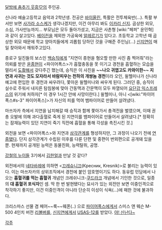 [[달밤에 춤추기 웃흥♡]]의 주인공.

신나라 예술고등학교 음악과 2학년생. 전공은 [[바이올린]], 특활은 전투체육반(...).
특활 부서만 보면 [[사가라 소스케]]가 생각나겠지만, 이건 아무리 봐도 [[이카리 신지]]. 곱상한 외모, 소심, 가사만능까지...
부모님은 모두 돌아가셨고, 지금은 사촌형 [wiki:"페퍼" 윤민혁]과 같이 살고있다. [[베이컨]]을 제외한 가공육에 [[알레르기]]가 있다고.
초등학교 고학년 때 곱상한 외모 때문에 학교 양아치들에게 괴롭힘 당하던 것을 구해준 주인님(...) [[신지연]]이 매일 찾아와서 깨워주고있다.

종로구 일진들의 보스인 [[백승직]]에게 "지연이 종현을 혐오할 만한 사진 좀 찍어줘"라는 의뢰를 받은 [[윤종현]]이  <파이어폭스>가 흡혈충동을 못 이기고 경천을 흡혈하는 모습을 멀리서 [[도촬]]해서 갖다주긴 했는데, 승직은 이 사진을 '''~~나으 귀엽고도 카와이한~~ 지연과 사귀는 것도 모자라서 바람피우는 천하의 개쌍놈 경천'''이라 오인, 윌헬미나가 신나라 예고에 편입한 후 경천과 싸우려다, 쫓아온 윌헬미나와 싸우게 된다. 그러던 중, 승직이 실수로 주워서 내지른 탐침봉에 맞아 간동맥과 간문맥이 모두 파열되어 [[요단강 익스프레스]]의 위기에 처하자[* 이 경우 1시간 안에 사망이란다.] 윌헬미나, 아니 <[wiki:"파이어폭스#s-3" 파이어폭스]>가 자신의 피를 먹여 뱀파이어로 만들어 살려냈다.

마쓰자카 측에서 지연을 납치해갈 때 승직과 함께 쫓아가서 총격전을 벌였으며, 이때 권총 오발에 의해 과다출혈로 죽게 된 지연이를 뱀파이어로 만들어서 살려냈다.[* 정확히는 잠재능력이 있던 지연이 죽기 직전에 흡혈을 통해 각성을 촉진시킨 것.]

외전을 보면 <파이어폭스>와 지연과 [[삼각관계]]를 형성하지만, 그 과정이 나오기 전에 [[연중]]됐다. 단지 삼각관계가 수립된 이후를 다룬 단편 및 중편이 번외편으로 공개돼 있을 뿐.
현재까지 공개된 능력은 동물친화, 능력탈취, 공명.

[[강철의 누이들]] 3기에서 [[김한얼]]과 만날 것 같다?

외전에서의 [[네타바레]]에 의하면 <[[끄레슈니끄]](Кресник, Kresnik)>로 불리는 능력이 있다. 이는 마쓰자카의 상위조직에서 경천에 붙인 암호명이기도 하다. 동유럽 민담에서 나오는 '''흡혈귀를 먹는 흡혈귀''' 개념인 크레쉬니크-[[쿠드라크]] 개념에서 기인한 것으로, 일종의 '''대 흡혈귀 포식자'''인 셈. 딱 한 번 발현됐다는 묘사가 있는 외전만 보면 이중인격으로 착각하기 좋지만, 이건 이중인격이 아니라 단순히 이성이 식욕(...)에 패한 것에 불과하다.

크리스마스 선물 겸 페어~~룩~~웨폰(..) 으로 [[파이어폭스]]에게서 스미스 앤 웨슨 M-500 4인치 버전 [[리볼버]]를, [[신지연]]에게서 [[USAS-12]]를 받았다. [[야! 신난다~]]


[[각주]]
